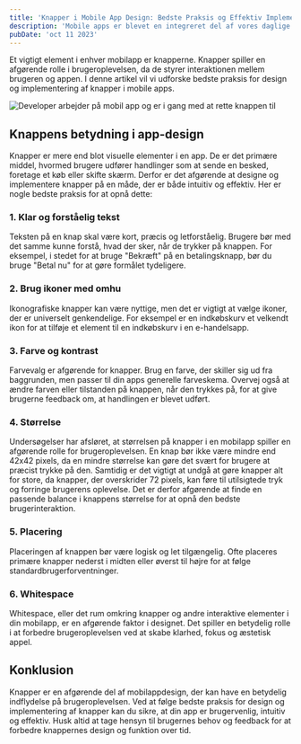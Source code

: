 ```yaml
---
title: 'Knapper i Mobile App Design: Bedste Praksis og Effektiv Implementering'
description: 'Mobile apps er blevet en integreret del af vores daglige liv. Vi bruger dem til alt fra kommunikation og produktivitet til underholdning og shopping.'
pubDate: 'oct 11 2023'
---
```


Et vigtigt element i enhver mobilapp er knapperne. Knapper spiller en afgørende rolle i brugeroplevelsen, da de styrer interaktionen mellem brugeren og appen. I denne artikel vil vi udforske bedste praksis for design og implementering af knapper i mobile apps.

<img src="/app-design.jpg" alt="Developer arbejder på mobil app og er i gang med at rette knappen til" />

## Knappens betydning i app-design

Knapper er mere end blot visuelle elementer i en app. De er det primære middel, hvormed brugere udfører handlinger som at sende en besked, foretage et køb eller skifte skærm. Derfor er det afgørende at designe og implementere knapper på en måde, der er både intuitiv og effektiv. Her er nogle bedste praksis for at opnå dette:

### 1. Klar og forståelig tekst
Teksten på en knap skal være kort, præcis og letforståelig. Brugere bør med det samme kunne forstå, hvad der sker, når de trykker på knappen. For eksempel, i stedet for at bruge "Bekræft" på en betalingsknapp, bør du bruge "Betal nu" for at gøre formålet tydeligere.

### 2. Brug ikoner med omhu
Ikonografiske knapper kan være nyttige, men det er vigtigt at vælge ikoner, der er universelt genkendelige. For eksempel er en indkøbskurv et velkendt ikon for at tilføje et element til en indkøbskurv i en e-handelsapp.

### 3. Farve og kontrast
Farvevalg er afgørende for knapper. Brug en farve, der skiller sig ud fra baggrunden, men passer til din apps generelle farveskema. Overvej også at ændre farven eller tilstanden på knappen, når den trykkes på, for at give brugerne feedback om, at handlingen er blevet udført.

### 4. Størrelse
Undersøgelser har afsløret, at størrelsen på knapper i en mobilapp spiller en afgørende rolle for brugeroplevelsen. En knap bør ikke være mindre end 42x42 pixels, da en mindre størrelse kan gøre det svært for brugere at præcist trykke på den. Samtidig er det vigtigt at undgå at gøre knapper alt for store, da knapper, der overskrider 72 pixels, kan føre til utilsigtede tryk og forringe brugerens oplevelse. Det er derfor afgørende at finde en passende balance i knappens størrelse for at opnå den bedste brugerinteraktion.

### 5. Placering
Placeringen af knappen bør være logisk og let tilgængelig. Ofte placeres primære knapper nederst i midten eller øverst til højre for at følge standardbrugerforventninger.

### 6. Whitespace
Whitespace, eller det rum omkring knapper og andre interaktive elementer i din mobilapp, er en afgørende faktor i designet. Det spiller en betydelig rolle i at forbedre brugeroplevelsen ved at skabe klarhed, fokus og æstetisk appel.

## Konklusion
Knapper er en afgørende del af mobilappdesign, der kan have en betydelig indflydelse på brugeroplevelsen. Ved at følge bedste praksis for design og implementering af knapper kan du sikre, at din app er brugervenlig, intuitiv og effektiv. Husk altid at tage hensyn til brugernes behov og feedback for at forbedre knappernes design og funktion over tid.